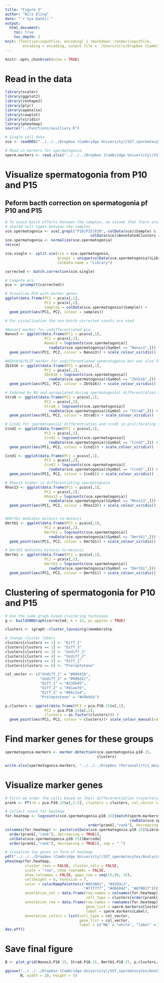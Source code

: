 ```yaml
---
title: "Figure 3"
author: "Nils Eling"
date: "`r Sys.Date()`"
output: 
  html_document:
    toc: true
    toc_depth: 2
knit: (function(inputFile, encoding) { rmarkdown::render(inputFile, 
        encoding = encoding, output_file = '/Users/nils/Dropbox (Cambridge University)/SST_spermatocytes/Analysis/Figures/Fig_S3/Fig_3.html') })
---
```


```r
knitr::opts_chunk$set(echo = TRUE)
```

# Read in the data

```r
library(scater)
library(ggplot2)
library(reshape2)
library(plyr)
library(openxlsx)
library(cowplot)
library(viridis)
library(pheatmap)
source("../Functions/auxiliary.R")

# Single cell data
sce <- readRDS("../../../Dropbox (Cambridge University)/SST_spermatocytes/Analysis/data/10X_data/SCE_all.rds")

# Read in markers for spermatogonia
sperm.markers <- read.xlsx("../../../Dropbox (Cambridge University)/SST_spermatocytes/Analysis/Figures/Fig_3/Spermatogonia_Top15.xlsx")
```

# Visualize spermatogonia from P10 and P15

## Peform bacth correction on spermatogonia pf P10 and P15

```r
# To avoid batch effects between the samples, we assume that there are 
# shared cell types between the samples
sce.spermatogonia <- sce[,grepl("P10|P15|P20", colData(sce)$Sample) &
                                       colData(sce)$AnnotatedClusters == "Spermatogonia"]
sce.spermatogonia <- normalize(sce.spermatogonia)
rm(sce)

sce.single <- split.sce(sce = sce.spermatogonia, 
                        groups = unique(colData(sce.spermatogonia)$Library), 
                        colData.name = "Library")

corrected <- batch.correction(sce.single)
```

```r
# Compute pca 
pca <- prcomp(t(corrected))

# Visualize PCA with marker genes
ggplot(data.frame(PC1 = pca$x[,1],
                  PC2 = pca$x[,2],
                  samples = colData(sce.spermatogonia)$Sample)) +
  geom_point(aes(PC1, PC2, colour = samples)) 

# For visualization the non-batch corrected counts are used

#Nanos3 marker for undifferentiated pca
Nanos3 <- ggplot(data.frame(PC1 = pca$x[,1],
                  PC2 = pca$x[,2],
                  Nanos3 = logcounts(sce.spermatogonia)[
                    rowData(sce.spermatogonia)$Symbol == "Nanos3",])) +
  geom_point(aes(PC1, PC2, colour = Nanos3)) + scale_colour_viridis()

#NZbtb16/PLZF marker for undifferentiated spemratogonia but was also found in spermatogonia alreadt expressing Stra8
Zbtb16 <- ggplot(data.frame(PC1 = pca$x[,1],
                  PC2 = pca$x[,2],
                  Zbtb16 = logcounts(sce.spermatogonia)[
                    rowData(sce.spermatogonia)$Symbol == "Zbtb16",])) +
  geom_point(aes(PC1, PC2, colour = Zbtb16)) + scale_colour_viridis()

# Induced by RA and upregulated during spermatogonial differentiation and again later on in preleptotene spermatocytes
Stra8 <- ggplot(data.frame(PC1 = pca$x[,1],
                  PC2 = pca$x[,2],
                  Stra8 = logcounts(sce.spermatogonia)[
                    rowData(sce.spermatogonia)$Symbol == "Stra8",])) +
  geom_point(aes(PC1, PC2, colour = Stra8)) + scale_colour_viridis()

# Ccnd2 for spermatogonial differentiation and Ccnd1 in proliferating spermatogonia
Ccnd2 <- ggplot(data.frame(PC1 = pca$x[,1],
                  PC2 = pca$x[,2],
                  Ccnd2 = logcounts(sce.spermatogonia)[
                    rowData(sce.spermatogonia)$Symbol == "Ccnd2",])) +
  geom_point(aes(PC1, PC2, colour = Ccnd2)) + scale_colour_viridis()

Ccnd1 <- ggplot(data.frame(PC1 = pca$x[,1],
                  PC2 = pca$x[,2],
                  Ccnd1 = logcounts(sce.spermatogonia)[
                    rowData(sce.spermatogonia)$Symbol == "Ccnd1",])) +
  geom_point(aes(PC1, PC2, colour = Ccnd1)) + scale_colour_viridis()

# Rhox13 higher in differentiating spermatogonia
Rhox13 <- ggplot(data.frame(PC1 = pca$x[,1],
                  PC2 = pca$x[,2],
                  Rhox13 = logcounts(sce.spermatogonia)[
                    rowData(sce.spermatogonia)$Symbol == "Rhox13",])) +
  geom_point(aes(PC1, PC2, colour = Rhox13)) + scale_colour_viridis()


#Dmrtb1 mediates mitosis-to-meiosis 
Dmrtb1 <- ggplot(data.frame(PC1 = pca$x[,1],
                  PC2 = pca$x[,2],
                  Dmrtb1 = logcounts(sce.spermatogonia)[
                    rowData(sce.spermatogonia)$Symbol == "Dmrtb1",])) +
  geom_point(aes(PC1, PC2, colour = Dmrtb1)) + scale_colour_viridis()

# Dmrtb1 mediates mitosis-to-meiosis 
Dmrtb1 <- ggplot(data.frame(PC1 = pca$x[,1],
                  PC2 = pca$x[,2],
                  Dmrtb1 = logcounts(sce.spermatogonia)[
                    rowData(sce.spermatogonia)$Symbol == "Dmrtb1",])) +
  geom_point(aes(PC1, PC2, colour = Dmrtb1)) + scale_colour_viridis()
```

# Clustering of spermatogonia for P10 and P15

```r
# Use the same graph based clustering technique
g <- buildSNNGraph(corrected, k = 15, pc.approx = TRUE)

clusters <- igraph::cluster_louvain(g)$membership

# Change cluster labels
clusters[clusters == 1] <- "Diff_2"
clusters[clusters == 2] <- "Diff_3"
clusters[clusters == 3] <- "Undiff_1"
clusters[clusters == 4] <- "Undiff_2"
clusters[clusters == 5] <- "Diff_1"
clusters[clusters == 6] <- "Preleptotene"

col_vector <- c("Undiff_1" = "#00441b",
                "Undiff_2" = "#006d2c",
                "Diff_1" = "#238b45",
                "Diff_2" = "#41ae76",
                "Diff_3" = "#66c2a4",
                "Preleptotene" = "#d4b9da")

p.clusters <- ggplot(data.frame(PC1 = pca.P10.15$x[,1],
                  PC2 = pca.P10.15$x[,2],
                  clusters = as.factor(clusters))) +
  geom_point(aes(PC1, PC2, colour = clusters))+ scale_colour_manual(values = col_vector)
```

# Find marker genes for these groups

```r
spermatogonia.markers <- marker.detection(sce.spermatogonia.p10.15, 
                                          clusters)

write.xlsx(spermatogonia.markers, "../../../Dropbox (Personal)/Tc1_meiotic_silencing/Figures/Supplemental Tables/Table_S4.xlsx")
```

# Visualize marker genes

```r
# First we order the cells based on their differerentiation trajectory
prank <- PT(rd = pca.P10.15$x[,1:3], clusters = clusters, col_vector = col_vector)

# Collect count for heatmap
for.heatmap <- logcounts(sce.spermatogonia.p10.15)[match(sperm.markers$GeneName, 
                                                         rowData(sce.spermatogonia.p10.15)$Symbol),
                                      order(prank[,"rank"], decreasing = TRUE)]
colnames(for.heatmap) <- paste(colData(sce.spermatogonia.p10.15)$Library[
  order(prank[,"rank"], decreasing = TRUE)],
  colData(sce.spermatogonia.p10.15)$Barcode[
  order(prank[,"rank"], decreasing = TRUE)], sep = "_")

# Visualize top genes in form of heatmap
pdf("../../../Dropbox (Cambridge University)/SST_spermatocytes/Analysis/Figures/Fig_3/Spermatogonia_heatmap_P10_P15.pdf", onefile = FALSE, width = 10, height = 15)
pheatmap(for.heatmap, 
         cluster_rows = FALSE, cluster_cols = FALSE,
         scale = "row", show_rownames = FALSE,
         show_colnames = FALSE, gaps_row = seq(15,90, 15),
         cellheight = 8, fontsize = 7,
         color = colorRampPalette(c("#053061", "#4393c3", 
                                    "#f7f7f7", "#d6604d", "#67001f"))(100),
         annotation_col = data.frame(row.names = colnames(for.heatmap),
                                     cell_type = clusters[order(prank[,"rank"], decreasing = TRUE)]),
         annotation_row = data.frame(row.names = rownames(for.heatmap),
                                     gene_list = sperm.markers$Cluster,
                                     label = sperm.markers$Label),
         annotation_colors = list(cell_type = col_vector,
                                  gene_list = col_vector,
                                  label = c("NA" = "white", "label" = "black")))
dev.off()
```

# Save final figure

```r
B <- plot_grid(Nanos3.P10.15, Stra8.P10.15, Dmrtb1.P10.15, p.clusters, ncol = 4, nrow = 1)

ggsave("../../../Dropbox (Cambridge University)/SST_spermatocytes/Analysis/Figures/Fig_3/Fig_3.pdf",
       B, width = 20, height = 5)
```